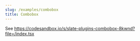 ```yaml
---
slug: /examples/combobox
title: Combobox
---
```


See https://codesandbox.io/s/slate-plugins-combobox-8kwnd?file=/index.tsx

<!-- ```ts live -->
<!-- () => { -->
<!--   const id = 'combobox'; -->

<!--   const componentsCombobox = { -->
<!--     ...components, -->
<!--     [ELEMENT_TAG]: TagElement, -->
<!--   }; -->

<!--   const optionsCombobox = createSlatePluginsOptions({ -->
<!--     [ELEMENT_TAG]: {}, -->
<!--   }); -->

<!--   // Handle multiple combobox -->
<!--   const useComboboxOnChange = () => { -->
<!--     const editor = useStoreEditorRef(id); -->

<!--     const tagOnChange = useTagOnChange(editor, MENTIONABLES); -->
<!--     const isOpen = useComboboxIsOpen(); -->
<!--     const closeMenu = useComboboxStore((state) => state.closeMenu); -->

<!--     return useCallback( -->
<!--       () => () => { -->
<!--         let changed = false; -->
<!--         changed = tagOnChange(); -->

<!--         if (changed) return; -->

<!--         if (!changed && isOpen) { -->
<!--           closeMenu(); -->
<!--         } -->
<!--       }, -->
<!--       [closeMenu, isOpen, tagOnChange] -->
<!--     ); -->
<!--   }; -->

<!--   // Handle multiple combobox -->
<!--   const ComboboxContainer = () => { -->
<!--     useComboboxControls(); -->

<!--     return <TagCombobox />; -->
<!--   }; -->

<!--   const Editor = () => { -->
<!--     const comboboxOnChange = useComboboxOnChange(); -->

<!--     const tagOnSelect = useTagOnSelectItem(); -->

<!--     // Handle multiple combobox -->
<!--     const comboboxOnKeyDown = useComboboxOnKeyDown({ -->
<!--       onSelectItem: tagOnSelect, -->
<!--     }); -->

<!--     const plugins = useMemo( -->
<!--       () => [ -->
<!--         createReactPlugin(), -->
<!--         createHistoryPlugin(), -->
<!--         createTagPlugin(), -->
<!--         { -->
<!--           onChange: comboboxOnChange, -->
<!--           onKeyDown: comboboxOnKeyDown, -->
<!--         }, -->
<!--       ], -->
<!--       [comboboxOnChange, comboboxOnKeyDown] -->
<!--     ); -->

<!--     return ( -->
<!--       <SlatePlugins -->
<!--         id={id} -->
<!--         plugins={plugins} -->
<!--         components={componentsCombobox} -->
<!--         options={optionsCombobox} -->
<!--         editableProps={editableProps} -->
<!--         initialValue={initialValueCombobox} -->
<!--       > -->
<!--         <ComboboxContainer /> -->
<!--       </SlatePlugins> -->
<!--     ); -->
<!--   }; -->

<!--   return <Editor /> -->
<!-- } -->
<!-- ``` -->